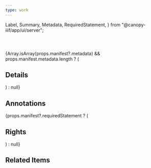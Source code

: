 ```yaml
---
type: work
---
```


  Label,
  Summary,
  Metadata,
  RequiredStatement,
} from "@canopy-iiif/app/ui/server";

<article className="space-y-12">

<Viewer iiifContent={props.manifest.id} />

<header className="space-y-4">
  <Label
    manifest={props.manifest}
    as="h1"
    className="text-4xl font-semibold tracking-tight text-slate-900"
  />
  <Summary
    manifest={props.manifest}
    as="p"
    className="max-w-3xl text-lg text-slate-700"
  />
</header>

{Array.isArray(props.manifest?.metadata) && props.manifest.metadata.length ? (

<section className="space-y-4">
  <h2 className="text-2xl font-semibold text-slate-900">Details</h2>
  <Metadata
    manifest={props.manifest}
    className="grid gap-x-12 gap-y-6 md:grid-cols-2"
  />
</section>
) : null}

## Annotations

{props.manifest?.requiredStatement ? (

<section className="space-y-3">
  <h2 className="text-xl font-semibold text-slate-900">Rights</h2>
  <RequiredStatement
    manifest={props.manifest}
    className="text-sm text-slate-700"
  />
</section>
) : null}

<Scroll iiifContent={props.manifest.id} />

  <section className="space-y-4">
    <h2 className="text-2xl font-semibold text-slate-900">Related Items</h2>
    <RelatedItems iiifContent={props.manifest.id} top={3} />
  </section>
</article>
